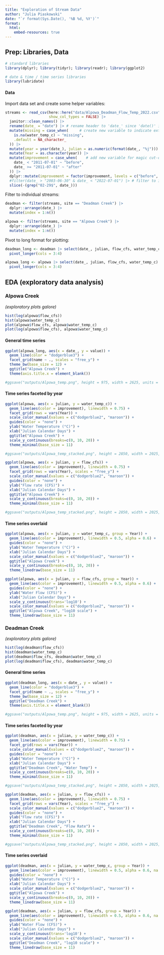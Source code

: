 ---
title: "Exploration of Stream Data"
author: "Julia Piaskowski"
date: "`r format(Sys.Date(), '%B %d, %Y')`"
format: 
  html: 
    embed-resources: true
---


## Prep: Libraries, Data

```{r include=FALSE, eval=TRUE}
# standard libraries
library(dplyr); library(tidyr); library(readr); library(ggplot2)

# date & time / time series libraries
library(lubridate)
```

#### Data

Import data set and create some helper variables:  

```{r}
streams <- read_csv(here::here("data/Alpowa_Deadman_Flow_Temp_2022.csv"), 
                    show_col_types = FALSE) |> 
  janitor::clean_names() |> 
  rename(date_ = "date") |> # rename header to 'date_' since 'date()' is a function
  mutate(missing = case_when(     # create new variable to indicate extent of missingness
    is.na(water_temp_c) ~ "missing",
    .default = NA_character_
  )) |> 
  mutate(year = year(date_), julian = as.numeric(format(date_, "%j"))) |> # new variables: Year, Julian days
  mutate(Year = as.character(year)) |> 
  mutate(improvement = case_when(    # add new variable for magic cut-off
    date_ < "2011-07-01" ~ "before", 
    date_ >= "2011-07-01" ~ "after"
  )) |> 
  dplyr::mutate(improvement = factor(improvement, levels = c("before", "after"))) |> 
  #filter(date_ > "2003-06-30" & date_ < "2022-07-01") |> # filter to interval of interest
  slice(-(grep("02-29$", date_))) 
```

Filter to individual streams:
```{r}
deadman <- filter(streams, site == "Deadman Creek") |> 
  dplyr::arrange(date_) |> 
  mutate(index = 1:n())

alpowa <- filter(streams, site == "Alpowa Creek") |> 
  dplyr::arrange(date_) |> 
  mutate(index = 1:n())
```

Pivot to long format for plotting: 
```{r}
deadman_long <- deadman |> select(date_, julian, flow_cfs, water_temp_c) |> 
  pivot_longer(cols = 3:4)

alpowa_long <- alpowa |> select(date_, julian, flow_cfs, water_temp_c) |> 
  pivot_longer(cols = 3:4)
```


## EDA (exploratory data analysis)

### Alpowa Creek
*(exploratory plots galore)*

```{r fig.asp=1}
hist(log(alpowa$flow_cfs))
hist(alpowa$water_temp_c)
plot(alpowa$flow_cfs, alpowa$water_temp_c)
plot(log(alpowa$flow_cfs), alpowa$water_temp_c)
```

#### General time series
```{r}
ggplot(alpowa_long, aes(x = date_, y = value)) +
  geom_line(color = "dodgerblue3") +
  facet_grid(name ~ ., scales = "free_y") + 
  theme_bw(base_size = 12) +
  ggtitle("Alpowa Creek") + 
  theme(axis.title.x = element_blank())

#ggsave("outputs/Alpowa_temp.png", height = 975, width = 2625, units = "px")
```

#### Time series faceted by year
```{r, fig.height=8, out.height=8}
ggplot(alpowa, aes(x = julian, y = water_temp_c)) +
  geom_line(aes(color = improvement), linewidth = 0.75) +
  facet_grid(rows = vars(Year)) + 
  scale_color_manual(values = c("dodgerblue2", "maroon")) +
  guides(color = "none") + 
  ylab("Water Temperature (°C)") +
  xlab("Julian Calendar Days") + 
  ggtitle("Alpowa Creek") + 
  scale_y_continuous(breaks=c(0, 10, 20)) +
  theme_minimal(base_size = 11) 

#ggsave("outputs/Alpowa_temp_stacked.png", height = 2850, width = 2025, units = "px")
```

```{r, fig.height=8, out.height=8}
ggplot(alpowa, aes(x = julian, y = flow_cfs)) +
  geom_line(aes(color = improvement), linewidth = 0.75) +
  facet_grid(rows = vars(Year), scales = "free_y") + 
  scale_color_manual(values = c("dodgerblue2", "maroon")) +
  guides(color = "none") + 
  ylab("Flow rate (CFS)") +
  xlab("Julian Calendar Days") + 
  ggtitle("Alpowa Creek") + 
  scale_y_continuous(breaks=c(0, 10, 20)) +
  theme_minimal(base_size = 11) 

#ggsave("outputs/Alpowa_temp_stacked.png", height = 2850, width = 2025, units = "px")
```

#### Time series overlaid
```{r}
ggplot(alpowa, aes(x = julian, y = water_temp_c, group = Year)) +
  geom_line(aes(color = improvement), linewidth = 0.5, alpha = 0.6) +
  guides(color = "none") + 
  ylab("Water Temperature (°C)") +
  xlab("Julian Calendar Days") + 
  scale_color_manual(values = c("dodgerblue2", "maroon")) +
  ggtitle("Alpowa Creek") + 
  scale_y_continuous(breaks=c(0, 10, 20)) +
  theme_linedraw(base_size = 11) 
```

```{r}
ggplot(alpowa, aes(x = julian, y = flow_cfs, group = Year)) +
  geom_line(aes(color = improvement), linewidth = 0.5, alpha = 0.6) +
  guides(color = "none") + 
  ylab("Water Flow (CFS)") +
  xlab("Julian Calendar Days") + 
  scale_y_continuous(trans='log10') +
  scale_color_manual(values = c("dodgerblue2", "maroon")) +
  ggtitle("Alpowa Creek", "log10 scale") + 
  theme_linedraw(base_size = 11) 
```


### Deadman Creek
*(exploratory plots galore)*

```{r fig.asp=1}
hist(log(deadman$flow_cfs))
hist(deadman$water_temp_c)
plot(deadman$flow_cfs, deadman$water_temp_c)
plot(log(deadman$flow_cfs), deadman$water_temp_c)
```

#### General time series

```{r}
ggplot(deadman_long, aes(x = date_, y = value)) +
  geom_line(color = "dodgerblue3") +
  facet_grid(name ~ ., scales = "free_y") + 
  theme_bw(base_size = 12) +
  ggtitle("Deadman Creek") + 
  theme(axis.title.x = element_blank())

#ggsave("outputs/Alpowa_temp.png", height = 975, width = 2625, units = "px")
```

#### Time series faceted by year

```{r, fig.height=8, out.height=8}
ggplot(deadman, aes(x = julian, y = water_temp_c)) +
  geom_line(aes(color = improvement), linewidth = 0.75) +
  facet_grid(rows = vars(Year)) + 
  scale_color_manual(values = c("dodgerblue2", "maroon")) +
  guides(color = "none") + 
  ylab("Water Temperature (°C)") +
  xlab("Julian Calendar Days") + 
  ggtitle("Deadman Creek", "Water Temp") + 
  scale_y_continuous(breaks=c(0, 10, 20)) +
  theme_minimal(base_size = 11) 

#ggsave("outputs/Alpowa_temp_stacked.png", height = 2850, width = 2025, units = "px")
```

```{r, fig.height=8, out.height=8}
ggplot(deadman, aes(x = julian, y = flow_cfs)) +
  geom_line(aes(color = improvement), linewidth = 0.75) +
  facet_grid(rows = vars(Year), scales = "free_y") + 
  scale_color_manual(values = c("dodgerblue2", "maroon")) +
  guides(color = "none") + 
  ylab("Flow rate (CFS)") +
  xlab("Julian Calendar Days") + 
  ggtitle("Deadman Creek", "Flow Rate") + 
  scale_y_continuous(breaks=c(0, 10, 20)) +
  theme_minimal(base_size = 11) 

#ggsave("outputs/Alpowa_temp_stacked.png", height = 2850, width = 2025, units = "px")
```

#### Time series overlaid

```{r}
ggplot(deadman, aes(x = julian, y = water_temp_c, group = Year)) +
  geom_line(aes(color = improvement), linewidth = 0.5, alpha = 0.6, na.rm=TRUE) +
  guides(color = "none") + 
  ylab("Water Temperature (°C)") +
  xlab("Julian Calendar Days") + 
  scale_color_manual(values = c("dodgerblue2", "maroon")) +
  ggtitle("Alpowa Creek") + 
  scale_y_continuous(breaks=c(0, 10, 20)) +
  theme_linedraw(base_size = 11) 
```

```{r}
ggplot(deadman, aes(x = julian, y = flow_cfs, group = Year)) +
  geom_line(aes(color = improvement), linewidth = 0.5, alpha = 0.6, na.rm=TRUE) +
  guides(color = "none") + 
  ylab("Water Flow (CFS)") +
  xlab("Julian Calendar Days") + 
  scale_y_continuous(trans='log10') +
  scale_color_manual(values = c("dodgerblue2", "maroon")) +
  ggtitle("Deadman Creek", "log10 scale") + 
  theme_linedraw(base_size = 11) 
```
